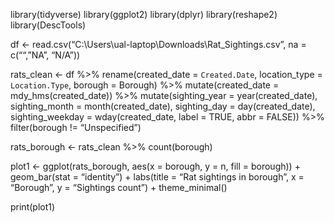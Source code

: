 library(tidyverse)
library(ggplot2)
library(dplyr)
library(reshape2)
library(DescTools)

df <- read.csv("C:\\Users\\ual-laptop\\Downloads\\Rat_Sightings.csv", na = c("", "NA", "N/A"))

rats_clean <- df %>%
  rename(created_date = `Created.Date`,
         location_type = `Location.Type`, borough = Borough) %>%
  mutate(created_date = mdy_hms(created_date)) %>%
  mutate(sighting_year = year(created_date),
         sighting_month = month(created_date),
         sighting_day = day(created_date),
         sighting_weekday = wday(created_date, label = TRUE, abbr =
                                   FALSE)) %>%
  filter(borough != "Unspecified") 

rats_borough <- rats_clean %>%
  count(borough)

plot1 <- ggplot(rats_borough, aes(x = borough, y = n, fill = borough)) +
  geom_bar(stat = "identity") +
  labs(title = "Rat sightings in borough",
       x = "Borough",
       y = "Sightings count") +
  theme_minimal()

print(plot1)
